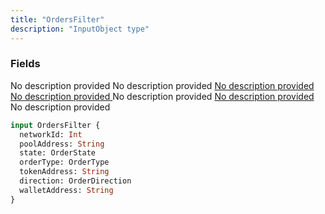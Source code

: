 ```yaml
---
title: "OrdersFilter"
description: "InputObject type"
---
```


### Fields

<ResponseField name="networkId" type="Int">
  No description provided
</ResponseField>

<ResponseField name="poolAddress" type="String">
  No description provided
</ResponseField>

<a href="/api-reference/types/orderstate">
  <ResponseField name="state" type="OrderState">
    No description provided
  </ResponseField>
</a>

<a href="/api-reference/types/ordertype">
  <ResponseField name="orderType" type="OrderType">
    No description provided
  </ResponseField>
</a>

<ResponseField name="tokenAddress" type="String">
  No description provided
</ResponseField>

<a href="/api-reference/types/orderdirection">
  <ResponseField name="direction" type="OrderDirection">
    No description provided
  </ResponseField>
</a>

<ResponseField name="walletAddress" type="String">
  No description provided
</ResponseField>


```graphql OrdersFilter
input OrdersFilter {
  networkId: Int
  poolAddress: String
  state: OrderState
  orderType: OrderType
  tokenAddress: String
  direction: OrderDirection
  walletAddress: String
}
```
